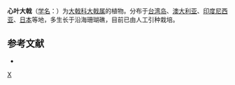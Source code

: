 {{Speciesbox 
| taxon = Euphorbia sparrmannii
| authority = Boiss.
}}
'''心叶大戟'''（[[学名|学名]]：{{lang|la|''Euphorbia sparrmannii''}}）为[[大戟科|大戟科]][[大戟属|大戟属]]的植物。分布于[[台湾岛|台湾岛]]、[[澳大利亚|澳大利亚]]、[[印度尼西亚|印度尼西亚]]、[[日本|日本]]等地，多生长于沿海珊瑚礁，目前已由人工引种栽培。

== 参考文献 ==
<div class="references-small">
* {{cite web| url =http://www.bioinfo.cn/db05/KmzwSpecies.php?action=view&id=7578| title =心叶大戟| work =《中国高等植物数据库全库》| publisher =中国科学院微生物研究所| author =昆明植物研究所| accessdate =2009-02-25| deadurl =yes| archiveurl =https://web.archive.org/web/20160305032432/http://www.bioinfo.cn/db05/KmzwSpecies.php?action=view&id=7578| archivedate =2016-03-05}}
</div>
{{Taxonbar|from=Q11071988}}

[[Category:大戟属|X]]